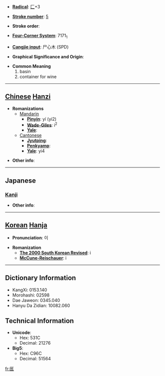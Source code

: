 * '''[[Wiktionary:Chinese radical index| Radical]]''': [[Wiktionary:Chinese radical index 匚|匚]]+3

* '''[[Wiktionary:Chinese total strokes index|Stroke number]]''': [[Wiktionary:Chinese total strokes index 5|5]]

* '''Stroke order''': 

* '''[[Wiktionary:Chinese four corner index|Four-Corner System]]''': 7171<sub>1</sub>

* '''[[Wiktionary:Chinese Cangjie index|Cangjie input]]''': 尸心木 (SPD)

* '''Graphical Significance and Origin''': 

* '''Common Meaning'''
*#basin
*# container for wine


----

== [[Chinese]] [[Hanzi]] ==

* '''Romanizations'''
** [[Mandarin]]
*** '''[[Pinyin]]''': yí (yi2)
*** '''[[Wade-Giles]]''': i<sup>2</sup>
*** '''[[Yale]]''': 
**[[Cantonese]]
***'''[[Jyutping]]''':
***'''[[Penkyamp]]''': 
***'''[[Yale]]''': yi4

* '''Other info''': 

----

==Japanese==
===[[Kanji]]===
{{kanji|on readings=[[い]] (i), [[た]] (ta), [[だ]] (da)
|kun readings=[[ひさげ]] (hisage), [[はんぞう]] (hanzou)
}}

* '''Other info''':  

----

== [[Korean]] [[Hanja]] ==

* '''Pronunciation''': 이

* '''Romanization'''
** '''[[The 2000 South Korean Revised Romanization|The 2000 South Korean Revised]]''': i
** '''[[McCune-Reischauer]]''': i

----

== Dictionary Information ==

* KangXi: 0153.140
* Morohashi: 02598
* Dae Jaweon: 0345.040
* Hanyu Da Zidian: 10082.060

== Technical Information ==

* '''Unicode''':
** Hex: 531C
** Decimal: 21276
* '''Big5''':
** Hex: C96C
** Decimal: 51564

[[fr:匜]]